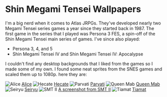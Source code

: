 
# Shin Megami Tensei Wallpapers

I'm a big nerd when it comes to Atlas JRPGs. They've developed nearly two
Megami Tensei series games a year since they started back in 1987.
The first game in the series that I played was Persona 3 FES,
a spin-off of the Shin Megami Tensei main series of games.
I've since also played:

- Persona 3, 4, and 5
- Shin Megami Tensei IV and Shin Megami Tensei IV: Apocalypse

I couldn't find any desktop backgrounds that I liked from the games
so I made some of my own. I found some neat sprites from the SNES
games and scaled them up to 1080p. here they are:

<Image src="/images/smt/Alice.png" alt="Alice" />
<a href="images/smt/Alice.png">Alice</a>
<VerticalSpacer />

<Image src="/images/smt/Hecate.png" alt="Hecate" />
<a href="images/smt/Hecate.png">Hecate</a>
<VerticalSpacer />

<Image src="/images/smt/Parvati.png" alt="Parvati" />
<a href="images/smt/Parvati.png">Parvati</a>
<VerticalSpacer />

<Image src="/images/smt/Queen_Mab.png" alt="Queen Mab" />
<a href="images/smt/Queen_Mab.png">Queen Mab</a>
<VerticalSpacer />

<Image src="/images/smt/Seiryu.png" alt="Seiryu" />
<a href="images/smt/Seiryu.png">Seiryu</a>
<VerticalSpacer />

<Image src="/images/smt/smtii.png" alt="SMT II" />
<a href="images/smt/smtii.png">A screenshot from SMT II</a>
<VerticalSpacer />

<Image src="/images/smt/Tiamat.png" alt="Tiamat" />
<a href="images/smt/Tiamat.png">Tiamat</a>
